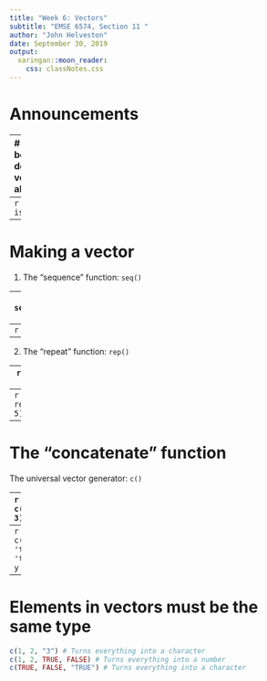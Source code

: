 ```yaml
---
title: "Week 6: Vectors"
subtitle: "EMSE 6574, Section 11 "
author: "John Helveston"
date: September 30, 2019
output:
  xaringan::moon_reader:
    css: classNotes.css
---
```


# Announcements

---
# We've been dealing with vectors all along!

```r
x <- 1
x
```

--
```r
is.vector(x)
```

---
# Making a vector 

1) The "sequence" function: `seq()`

--
```r
seq(1, 5)
```
--
```r
1:5
```
<br>

--
2) The "repeat" function: `rep()`

--
```r
rep(5, 10) 
```
--
```r
rep("yo", 5) 
```

---
# The "concatenate" function

The universal vector generator: `c()` 

--
```r
x <- c(1, 2, 3)
x
```
--
```r
y <- c('one', 'two', 'three')
y
```

---
# Elements in vectors must be the same type

```r
c(1, 2, "3") # Turns everything into a character
c(1, 2, TRUE, FALSE) # Turns everything into a number
c(TRUE, FALSE, "TRUE") # Turns everything into a character
```
